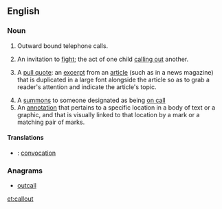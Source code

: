 ==English==

===Noun===
{{en-noun}}

# {{communication}} Outward bound telephone calls.
# {{slang}} An invitation to [[fight]]; the act of one child [[calling out]] another.
# {{typography|graphic layout}} A [[pull quote]]: an [[excerpt]] from an [[article]] (such as in a news magazine) that is duplicated in a large font alongside the article so as to grab a reader's attention and indicate the article's topic.
# A [[summons]] to someone designated as being [[on call]]
# An [[annotation]] that pertains to a specific location in a body of text or a graphic, and that is visually linked to that location by a mark or a matching pair of marks.

====Translations====
{{trans-top|outward bound telephone calls}}
{{trans-mid}}
{{trans-bottom}}

{{trans-top|''(slang)'' an invitation to fight}}
{{trans-mid}}
{{trans-bottom}}

{{checktrans-top}}
* {{ttbc|fr}}: [[convocation]] {{f}}
{{trans-bottom}}

===Anagrams===
* [[outcall#English|outcall]]

[[et:callout]]